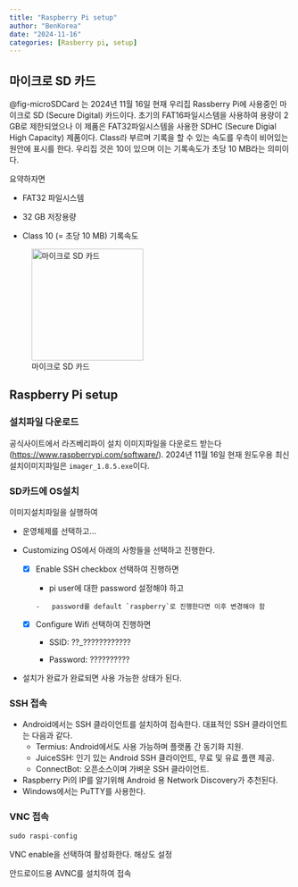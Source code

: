 ```yaml
---
title: "Raspberry Pi setup"
author: "BenKorea"
date: "2024-11-16"
categories: [Rasberry pi, setup]
---
```


## 마이크로 SD 카드

@fig-microSDCard 는 2024년 11월 16일 현재 우리집 Rassberry Pi에 사용중인 마이크로 SD (Secure Digital) 카드이다. 초기의 FAT16파일시스템을 사용하여 용량이 2 GB로 제한되었으나 이 제품은 FAT32파일시스템을 사용한 SDHC (Secure Digial High Capacity) 제품이다. Class라 부르며 기록을 할 수 있는 속도를 우측이 비어있는 원안에 표시를 한다. 우리집 것은 10이 있으며 이는 기록속도가 초당 10 MB라는 의미이다.

요약하자면

-   FAT32 파일시스템

-   32 GB 저장용량

-   Class 10 (= 초당 10 MB) 기록속도

![마이크로 SD 카드](image/microSDCard.jpg){#fig-microSDCard width="200"}

## Raspberry Pi setup

### 설치파일 다운로드

공식사이트에서 라즈베리파이 설치 이미지파일을 다운로드 받는다 (<https://www.raspberrypi.com/software/><a>). 2024년 11월 16일 현재 원도우용 최신 설치이미지파일은 `imager_1.8.5.exe`이다.

### SD카드에 OS설치

이미지설치파일을 실행하여

-   운영체제를 선택하고...

-   Customizing OS에서 아래의 사항들을 선택하고 진행한다.

    -   \[x\] Enable SSH checkbox 선택하여 진행하면

        -    pi user에 대한 password 설정해야 하고

            -   password를 default `raspberry`로 진행한다면 이후 변경해야 함

    -   \[x\] Configure Wifi 선택하여 진행하면

        -   SSID: ??\_????????????

        -   Password: ??????????
        
-    설치가 완료가 완료되면 사용 가능한 상태가 된다.


### SSH 접속

-   Android에서는 SSH 클라이언트를 설치하여 접속한다. 대표적인 SSH 클라이언트는 다음과 같다.
    -   Termius: Android에서도 사용 가능하며 플랫폼 간 동기화 지원.
    -   JuiceSSH: 인기 있는 Android SSH 클라이언트, 무료 및 유료 플랜 제공.
    -   ConnectBot: 오픈소스이며 가벼운 SSH 클라이언트.
-   Raspberry Pi의 IP를 알기위해 Android 용 Network Discovery가 추천된다.
-   Windows에서는 PuTTY를 사용한다.

### VNC 접속

```r
sudo raspi-config
```
VNC enable을 선택하여 활성화한다.
해상도 설정

안드로이드용 AVNC를 설치하여 접속
